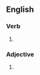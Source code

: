 ==English==

===Verb===
{{head|en|verb form}}

# {{present participle of|en|disspirit|nocat=1}}

===Adjective===
{{en-adj}}

# {{alt form|en|dispiriting}}